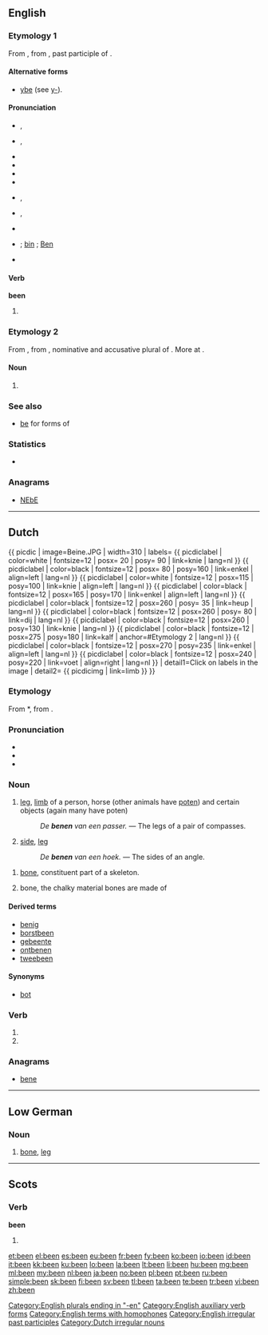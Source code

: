 {{also|ben|Ben}}
==English==
{{wikipedia}}

===Etymology 1===
From {{etyl|enm}}, from {{etyl|ang}} {{term|gebeon|ġebēon|lang=ang}}, past participle of {{term|beon-wesan|bēon|to be|lang=ang}}. 

====Alternative forms====
* {{sense|obsolete}} [[ybe]] (see [[y-]]).

====Pronunciation====
* {{a|RP|stressed}} {{IPA|/ˈbiːn/}}, {{SAMPA|/"bi:n/}}
* {{a|RP|unstressed}} {{IPA|/bin/}}, {{SAMPA|/bin/}}
* {{audio|en-gb-been.ogg|Audio (RP)}}
* {{audio|En-uk-been.ogg|Audio (UK)}}
* {{homophones|bean|lang=en}}
* {{rhymes|iːn}}
* {{a|GenAm|stressed}} {{IPA|/ˈbɪn/}}, {{SAMPA|/"bIn/}}
* {{a|GenAm|unstressed}} {{IPA|/bɪn/}}, {{SAMPA|/bIn/}}
* {{audio|en-us-been.ogg|Audio (US)}}
* {{homophones|bean}}; [[bin]] {{qualifier|US accent}}; [[Ben]] {{qualifier|US accent}}
* {{rhymes|ɪn}}

====Verb====
'''been'''

# {{past participle of|[[be#English|be]]}}
<!-- Translation belong on [[be]] -->

===Etymology 2===
From {{etyl|enm}}, from {{etyl|ang}} {{term|beon|bēon|bees|lang=ang}}, nominative and accusative plural of {{term|beo|bēo|bee|lang=ang}}. More at {{l|en|bee}}.

====Noun====
{{head|en|plural}}

# {{context|UK|_|dialectal}} {{plural of|bee|lang=en}}

[[Category:English plurals ending in "-en"]]

===See also===
* [[be#Inflection|be]] for forms of {{term|be|lang=en}}

===Statistics===
* {{rank|who|said|would|46|been|will|no|them}}

===Anagrams===
* [[NEbE#English|NEbE]]

[[Category:English auxiliary verb forms]]
[[Category:English terms with homophones]]
[[Category:English irregular past participles]]

----

==Dutch==
{{ picdic
| image=Beine.JPG
| width=310
| labels=
<!-- Paard -->
{{ picdiclabel | color=white | fontsize=12 | posx= 20 | posy= 90 | link=knie | lang=nl }}
{{ picdiclabel | color=black | fontsize=12 | posx= 80 | posy=160 | link=enkel | align=left | lang=nl }}
<!-- Wolf -->
{{ picdiclabel | color=white | fontsize=12 | posx=115 | posy=100 | link=knie | align=left | lang=nl }}
{{ picdiclabel | color=black | fontsize=12 | posx=165 | posy=170 | link=enkel | align=left | lang=nl }}
<!-- Mens -->
{{ picdiclabel | color=black | fontsize=12 | posx=260 | posy= 35 | link=heup | lang=nl }}
{{ picdiclabel | color=black | fontsize=12 | posx=260 | posy= 80 | link=dij | lang=nl }}
{{ picdiclabel | color=black | fontsize=12 | posx=260 | posy=130 | link=knie | lang=nl }}
{{ picdiclabel | color=black | fontsize=12 | posx=275 | posy=180 | link=kalf | anchor=#Etymology 2 | lang=nl }}
{{ picdiclabel | color=black | fontsize=12 | posx=270 | posy=235 | link=enkel | align=left | lang=nl }}
{{ picdiclabel | color=black | fontsize=12 | posx=240 | posy=220 | link=voet | align=right | lang=nl }}
| detail1=Click on labels in the image
| detail2=
{{ picdicimg | link=limb }}
}}
===Etymology===
From {{etyl|odt|nl}} *{{term||bēn|lang=odt}}, from {{proto|Germanic|bainan|lang=nl}}.

===Pronunciation===
* {{rhymes|eːn|lang=nl}}
* {{IPA|/beːn/|lang=nl}}
* {{audio|Nl-been.ogg|audio}}

===Noun===
{{nl-noun|g=n|benen|beentje}}

# {{anatomy|lang=nl}} [[leg]], [[limb]] of a person, horse (other animals have [[poten]]) and certain objects (again many have poten)
#: ''De '''benen''' van een passer.'' &mdash; The legs of a pair of compasses.
# {{mathematics|lang=nl}} [[side]], [[leg]]
#: ''De '''benen''' van een hoek.'' &mdash; The sides of an angle.

{{nl-noun|g=n|beenderen|pl2=benen|beendertje|dim2=beentje}}

# [[bone]], constituent part of a skeleton.
# {{uncountable|lang=nl}} bone, the chalky material bones are made of

====Derived terms====
{{top4}}
* [[benig]]
* [[borstbeen]]
* [[gebeente]]
* [[ontbenen]]
* [[tweebeen]]
{{bottom}}

====Synonyms====
* {{sense|bone}} [[bot]]

===Verb===
{{head|nl}}

# {{nl-verb-form|p=1|n=sg|t=pres|m=ind|benen}}
# {{nl-verb-form|m=imp|benen}}

===Anagrams===
* [[bene#Dutch|bene]]

[[Category:Dutch irregular nouns]]

----

==Low German==

===Noun===
{{nds-noun}}

# [[bone]], [[leg]]

----

==Scots==

===Verb===
'''been'''

# {{past participle of|[[be#Scots|be]]|lang=sco}}

[[et:been]]
[[el:been]]
[[es:been]]
[[eu:been]]
[[fr:been]]
[[fy:been]]
[[ko:been]]
[[io:been]]
[[id:been]]
[[it:been]]
[[kk:been]]
[[ku:been]]
[[lo:been]]
[[la:been]]
[[lt:been]]
[[li:been]]
[[hu:been]]
[[mg:been]]
[[ml:been]]
[[my:been]]
[[nl:been]]
[[ja:been]]
[[no:been]]
[[pl:been]]
[[pt:been]]
[[ru:been]]
[[simple:been]]
[[sk:been]]
[[fi:been]]
[[sv:been]]
[[tl:been]]
[[ta:been]]
[[te:been]]
[[tr:been]]
[[vi:been]]
[[zh:been]]